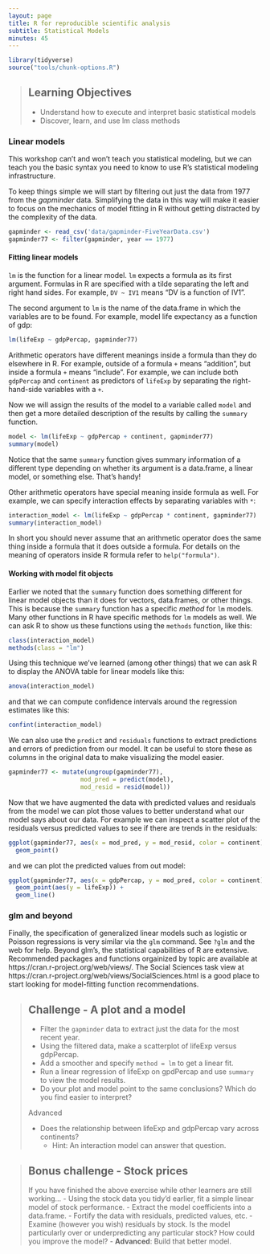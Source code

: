 ```yaml
---
layout: page
title: R for reproducible scientific analysis
subtitle: Statistical Models
minutes: 45
---
```


```r
library(tidyverse)
source("tools/chunk-options.R")
```

> ## Learning Objectives {.objectives}
>
> * Understand how to execute and interpret basic statistical models
> * Discover, learn, and use lm class methods

### Linear models

This workshop can't and won't teach you statistical modeling, but we can teach you the basic syntax you need to know to use R's statistical modeling infrastructure.

To keep things simple we will start by filtering out just the data from 1977 from the *gapminder* data. Simplifying the data in this way will make it easier to focus on the mechanics of model fitting in R without getting distracted by the complexity of the data.


```R
gapminder <- read_csv('data/gapminder-FiveYearData.csv')
gapminder77 <- filter(gapminder, year == 1977)

```


#### Fitting linear models

`lm` is the function for a linear model. `lm` expects a formula as its first argument. Formulas in R are specified with a tilde separating the left and right hand sides. For example, `DV ~ IV1` means "DV is a function of IV1".

The second argument to `lm` is the name of the data.frame in which the variables are to be found. For example,  model life expectancy as a function of gdp:

```r
lm(lifeExp ~ gdpPercap, gapminder77)
```

Arithmetic operators have different meanings inside a formula than they do elsewhere in R. For example, outside of a formula `+` means "addition", but inside a formula `+` means "include". For example, we can include both `gdpPercap` and `continent` as predictors of `lifeExp` by separating the right-hand-side variables with a `+`. 

Now we will assign the results of the model to a variable called `model` and then get a more detailed description of the results by calling the `summary` function.

```r
model <- lm(lifeExp ~ gdpPercap + continent, gapminder77)
summary(model)
```

Notice that the same `summary` function gives summary information of a different type depending on whether its argument is a data.frame, a linear model, or something else. That's handy!

Other arithmetic operators have special meaning inside formula as well. For example, we can specify interaction effects by separating variables with `*`:

```r
interaction_model <- lm(lifeExp ~ gdpPercap * continent, gapminder77)
summary(interaction_model)
```

In short you should never assume that an arithmetic operator does the same thing inside a formula that it does outside a formula. For details on the meaning of operators inside R formula refer to `help("formula")`.

#### Working with model fit objects

Earlier we noted that the `summary` function does something different for linear model objects than it does for vectors, data.frames, or other things. This is because the `summary` function has a specific *method* for `lm` models. Many other functions in R have specific methods for `lm` models as well. We can ask R to show us these functions using the `methods` function, like this:

```r
class(interaction_model)
methods(class = "lm")
```

Using this technique we've learned (among other things) that we can ask R to display the ANOVA table for linear models like this:

```r
anova(interaction_model)
```

and that we can compute confidence intervals around the regression estimates like this:

```r
confint(interaction_model)
```

We can also use the `predict` and `residuals` functions to extract predictions and errors of prediction from our model. It can be useful to store these as columns in the original data to make visualizing the model easier.

```r
gapminder77 <- mutate(ungroup(gapminder77),
                    mod_pred = predict(model),
                    mod_resid = resid(model))
```

Now that we have augmented the data with predicted values and residuals from the model we can plot those values to better understand what our model says about our data. For example we can inspect a scatter plot of the residuals versus predicted values to see if there are trends in the residuals:

```r
ggplot(gapminder77, aes(x = mod_pred, y = mod_resid, color = continent)) +
  geom_point()

```

and we can plot the predicted values from out model:
```r
ggplot(gapminder77, aes(x = gdpPercap, y = mod_pred, color = continent)) +
  geom_point(aes(y = lifeExp)) +
  geom_line()
```

### glm and beyond

Finally, the specification of generalized linear models such as logistic or Poisson regressions is very similar via the `glm` command. See `?glm` and the web for help. Beyond glm's, the statistical capabilities of R are extensive. Recommended packages and functions orgainized by topic are available at https://cran.r-project.org/web/views/. The Social Sciences task view at https://cran.r-project.org/web/views/SocialSciences.html is a good place to start looking for model-fitting function recommendations.



> ## Challenge - A plot and a model {.challenge}
>
> - Filter the `gapminder` data to extract just the data for the most recent year. 
> - Using the filtered data, make a scatterplot of lifeExp versus gdpPercap.
> - Add a smoother and specify `method = lm` to get a linear fit.
> - Run a linear regression of lifeExp on gpdPercap and use `summary` to view the model results.
> - Do your plot and model point to the same conclusions? Which do you find easier to interpret?
>
> Advanced
>
> - Does the relationship between lifeExp and gdpPercap vary across continents?
>   - Hint: An interaction model can answer that question.


> ## Bonus challenge - Stock prices {.challenge}
>
> If you have finished the above exercise while other learners are still working...
> - Using the stock data you tidy'd earlier, fit a simple linear model of stock performance.
> - Extract the model coefficients into a data.frame.
> - Fortify the data with residuals, predicted values, etc.
> - Examine (however you wish) residuals by stock. Is the model particularly over or underpredicting any particular stock? How could you improve the model?
> - **Advanced**: Build that better model.
